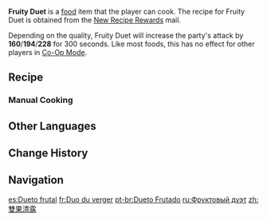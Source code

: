 {{Food Infobox
|id              = 108568
|description     = A dual-flavored fruity beverage.
|desc_suspicious = The pulp at the bottom tastes just as bitter as drinking it makes you feel... How about making another cup to dispel that bitterness from your mouth and heart?
|desc_basic      = Add a thick layer of pulp at the bottom and then pour in a smoothie made out of juice and tea. Its layered flavors of fresh fruit are so tempting that no one is able to refuse the drink.
|desc_delicious  = A small sip sends you to a beach paradise, the fragrance of fruit dancing upon your lips as you lie upon the white sands, watching the orange sun slowly rising, warming your heart and lifting your spirits.
|type            = ATK-Boosting Dishes
|effectType      = ATK Up
|effect          = Increases all party members' ATK by (var1) for 300s.
|eff_suspicious1 = 160
|eff_basic1      = 194
|eff_delicious1  = 228
|quality         = 3
|recipe          = [[Mail/New Recipe Rewards (2023-08-17)|New Recipe Rewards]] Mail
|event           = New Recipe Rewards (2023-08-17)
|event2          = Genshin Impact × Happy Lemon
|event3          = Genshin Impact × Gong cha
|event4          = Genshin Impact × LiHO TEA
|event5          = Genshin Impact × HEYTEA
|source4         = Redemption code from [[Genshin Impact × HEYTEA]]
|source3         = Redemption code from [[Genshin Impact × LiHO TEA]]
|source2         = Redemption code from [[Genshin Impact × Gong cha]]
|source1         = Redemption code from [[Genshin Impact × Happy Lemon]]
|recipe_event    = yes
}}
'''Fruity Duet''' is a [[food]] item that the player can cook. The recipe for Fruity Duet is obtained from the [[Mail/New Recipe Rewards (2023-08-17)|New Recipe Rewards]] mail.

Depending on the quality, Fruity Duet will increase the party's attack by '''160'''/'''194'''/'''228''' for 300 seconds. Like most foods, this has no effect for other players in [[Co-Op Mode]].

==Recipe==
{{Recipe
|type      = Cooking
|Sunsettia = 1
|Jam       = 1
|Qingxin   = 1
|Sugar     = 1
|sort      = Sunsettia;Jam;Qingxin;Sugar
}}

===Manual Cooking===
{{Manual Cooking}}

==Other Languages==
{{Other Languages
|en      = Fruity Duet
|zhs     = 双果清露
|zhs_rm  = Shuāngguǒ Qīnglù
|zht     = 雙果清露
|zht_rm  = Shuāngguǒ Qīnglù
|zh_tl   = Double Fruit Clear Dew
|ja      = 清露デュエット
|ja_rm   = Seiro Dyuetto
|ja_tl   = Clear Dew Duet
|ko      = 과일 듀엣
|ko_tl   = Fruit Duet
|es      = Dueto frutal
|es_tl   = Fruity Duet
|fr      = Duo du verger
|fr_tl   = Orchard Duet
|ru      = Фруктовый дуэт
|ru_tl   = Fruity Duet
|th      = Fruity Duet
|vi      = Hai Tầng Hương Vị
|vi_tl   = 
|de      = Fruchtiges Duo
|de_tl   = Fruity Duet
|id      = Fruity Duet
|pt      = Dueto Frutado
|pt_tl   = 
|tr      = Meyve Düeti
|tr_tl   = Fruit Duet
|it      = Duetto di frutta
|it_tl   = Fruit Duet
}}

==Change History==
{{Change History|4.0}}

==Navigation==
{{Food Navbox|Event-Exclusive Dishes}}

[[es:Dueto frutal]]
[[fr:Duo du verger]]
[[pt-br:Dueto Frutado]]
[[ru:Фруктовый дуэт]]
[[zh:雙果清露]]
